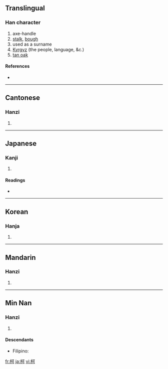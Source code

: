 ==Translingual==

===Han character===
{{Han char|rn=75|rad=木|as=05|sn=9|four=4192<sub>0</sub>|canj=木一弓口 (DMNR)}}

# axe-handle
# [[stalk]], [[bough]]
# used as a surname
# [[Kyrgyz]] (the people, language, &c.)
# [http://en.wikipedia.org/wiki/tan_oak tan oak]

====References====
* {{Han ref|kx=0520.220|dkj=14658|dj=0908.170|hdz=21178.060|uh=67EF|ud=26607|bh=AC5F|bd=44127}}

----

==Cantonese==

===Hanzi===
{{yue-hanzi|jyut=|y=o1}}

# {{defn|Cantonese}}

----

==Japanese==

===Kanji===
{{ja-kanji|grade=|rs=木05}}

# {{defn|Japanese}}

====Readings====
* {{ja-readings|on=[[か]] (ka)|kun=[[え]] (e)}}

----

==Korean==

===Hanja===
{{ko-hanja|hangeul=가|eumhun=|rv=ga|mr=ka|y=ka}}

# {{defn|Korean}}

----

==Mandarin==

===Hanzi===
{{cmn-hanzi|pin=[[kē]] ([[ke1]])|wg=k'o<sup>1</sup>}}

# {{defn|Mandarin}}

----

==Min Nan==

===Hanzi===
{{nan-hanzi}}

# {{defn|Min Nan}}

====Descendants====
* {{context|Hokkien dialect}} Filipino: {{l|fil|Cua}}

[[fr:柯]]
[[ja:柯]]
[[vi:柯]]